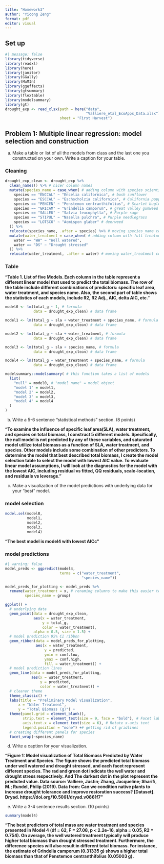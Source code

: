 ```yaml
---
title: "Homework3"
author: "Yicong Zeng"
format: pdf
editor: visual
---
```


## Set up

```r
#| message: false
library(tidyverse)
library(readxl)
library(here)
library(janitor)
library(GGally)
library(MuMIn)
library(ggeffects)
library(gtsummary)
library(flextable)
library(modelsummary)
library(gt)
drought_exp <- read_xlsx(path = here("data", 
                                     "Valliere_etal_EcoApps_Data.xlsx"),
                         sheet = "First Harvest")
```

## Problem 1: Multiple linear regression: model selection and construction

a.  Make a table or list of all the models from class and the last one you constructed on your own. Write a caption for your table.

### Cleaning

```r
drought_exp_clean <- drought_exp %>% 
  clean_names() %>% # nicer column names
  mutate(species_name = case_when( # adding column with species scientific names
    species == "ENCCAL" ~ "Encelia californica", # bush sunflower
    species == "ESCCAL" ~ "Eschscholzia californica", # California poppy
    species == "PENCEN" ~ "Penstemon centranthifolius", # Scarlet bugler
    species == "GRICAM" ~ "Grindelia camporum", # great valley gumweed
    species == "SALLEU" ~ "Salvia leucophylla", # Purple sage
    species == "STIPUL" ~ "Nasella pulchra", # Purple needlegrass
    species == "LOTSCO" ~ "Acmispon glaber" # deerweed
  )) %>% 
  relocate(species_name, .after = species) %>% # moving species_name column after species
  mutate(water_treatment = case_when( # adding column with full treatment names
    water == "WW" ~ "Well watered",
    water == "DS" ~ "Drought stressed"
  )) %>% 
  relocate(water_treatment, .after = water) # moving water_treatment column after water
```

### Table

**"Table 1. List of five Models. Each column in the table represent a different linear model that used to predict the total biomass. The row of the table include different combinations of predictors: specific leaf area, water treatment, and species name. Also, the second part of table shows the statistics of each models, include R2, R2 Adj., AIC, delta AIC, etc."**

```r
model0 <- lm(total_g ~ 1, # formula
             data = drought_exp_clean) # data frame

model1 <- lm(total_g ~ sla + water_treatment + species_name, # formula
             data = drought_exp_clean) # data frame

model2 <- lm(total_g ~ sla + water_treatment, # formula
             data = drought_exp_clean) # data frame

model3 <- lm(total_g ~ sla + species_name, # formula
             data = drought_exp_clean) # data frame

model4 <- lm(total_g ~ water_treatment + species_name, # formula
             data = drought_exp_clean) # data frame

modelsummary::modelsummary( # this function takes a list of models
  list( 
    "null" = model0, # "model name" = model object
    "model 1" = model1,
    "model 2" = model2,
    "model 3" = model3,
    "model 4" = model4
  )
)
```

b.  Write a 5-6 sentence “statistical methods” section. (8 points)

**"To examine the influence of specific leaf area(SLA), water treatment, and species on total biomass, I construct 5 different models. Specifically, the null model is not predicted by any of these variables, and saturated model utilize total biomass as a function of SLA, water treatment, and species. Other models include some combination of other predictors. To determine the model that best described total biomass, I create the model selection table to select the model with lowest AIC value. To evaluate linear model assumptions, I will look at the diagnostics for the model with the lowest AIC, including residual vs fitted, QQ residuals, scale-location, and residuals vs leverage."**

c.  Make a visualization of the model predictions with underlying data for your “best” model.

### model selection

```r
model.sel(model0,
          model1, 
          model2, 
          model3,
          model4)
```

**"The best model is model4 with lowest AICc"**

### model predictions

```r
#| warning: false
model_preds <- ggpredict(model4, 
                         terms = c("water_treatment", 
                                   "species_name"))

model_preds_for_plotting <- model_preds %>% 
  rename(water_treatment = x, # renaming columns to make this easier to use
         species_name = group) 

ggplot() +
  # underlying data
  geom_point(data = drought_exp_clean,
             aes(x = water_treatment,
                 y = total_g,
                 color = water_treatment),
             alpha = 0.5, size = 1.5) +
  # model prediction 95% CI ribbon
  geom_ribbon(data = model_preds_for_plotting,
              aes(x = water_treatment, 
                  y = predicted,
                  ymin = conf.low,
                  ymax = conf.high,
                  fill = water_treatment)) +
  # model prediction lines
  geom_line(data = model_preds_for_plotting,
            aes(x = water_treatment, 
                y = predicted,
                color = water_treatment)) +
  # cleaner theme
  theme_classic() +
  labs(title = "Preliminary Model Visualization",
      x = "Water Treatment",
      y = "Total Biomass (g)") +
  theme(panel.grid = element_blank(),
        strip.text = element_text(size = 9, face = "bold"), # Facet labels
        axis.text.x = element_text(size = 6), # Rotate x-axis text
        legend.position = "none") +# getting rid of gridlines
  # creating different panels for species
  facet_wrap(~species_name) 
```

d.  Write a caption for your visualization.

**"Figure 1: Model visualization of Total Biomass Predicted by Water Treatment and Species. The figure shows the predicted total biomass under well watered and drought stressed, and each facet represent different species. The rad and green dot indicate the well water and drought stress respectively. And The darkest dot in the plot represent the predicted value. Data source: Valliere, Justin; Zhang, Jacqueline; Sharifi, M.; Rundel, Philip (2019). Data from: Can we condition native plants to increase drought tolerance and improve restoration success? \[Dataset\]. Dryad. https://doi.org/10.5061/dryad.v0861f7"**

e.  Write a 3-4 sentence results section. (10 points)

```r
summary(model4)
```

**"The best predictors of total mass are water treatment and species presented in Model 4 (df = 62, F = 27.08, p \< 2.2e-16, alpha = 0.05, R2 = 0.754). On average, the well watered treatment typically will produce higher total biomass than drought stressed treatment. Furthermore, the difference species will also result in different total biomass. For instance, the estimate of Grindelia camporum (0.31335 g) shows a higher total biomass than that of Penstemon centranthifolius (0.05003 g).**
